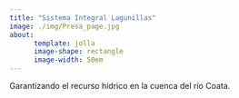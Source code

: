 ```yaml
---
title: "Sistema Integral Lagunillas"
image: ./img/Presa_page.jpg
about: 
      template: jolla
      image-shape: rectangle
      image-width: 50em
---
```


Garantizando el recurso hídrico en la cuenca del río Coata.
